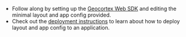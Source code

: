 -   Follow along by setting up the [Geocortex Web SDK](../sdk-overview.mdx) and editing the minimal layout and app config provided.
-   Check out the [deployment instructions](../sdk-deployment.mdx#modifying-layout-and-app-config-using-the-geocortex-web-designer) to learn about how to deploy layout and app config to an application.
